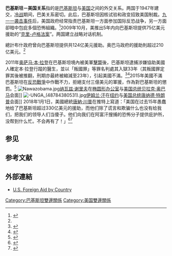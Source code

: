 {{Short description|1=Diplomatic relations between the Islamic Republic of Pakistan and the United States of America}}
{{Infobox bilateral relations|巴基斯坦－美国|Pakistan|United States|filetype=svg|mission2=美国驻巴基斯坦大使馆|mission1=巴基斯坦驻美大使馆}}
'''巴基斯坦－美国关系'''指的是[[巴基斯坦|巴基斯坦]]与[[美国|美国]]之间的外交关系。两国于1947年建交，[[冷战|冷战]]期间，巴美关系密切。此后，巴基斯坦因核试验和政变招致美国制裁。[[九一一袭击事件|九一一袭击事件]]后，美国政府经常指责巴基斯坦一方面参加国际反恐战争，另一方面卻暗中包庇多個恐怖組織。<ref name=voa20170710>{{Cite news |url=https://www.voachinese.com/a/once-a-us-ally-pakistan-now-looks-to-china-and-russia/3934765.html |title=昔日美国盟友巴基斯坦正在转向中俄 |publisher=美國之音 |date=2017-07-10 |accessdate=2021-03-02 |archive-date=2021-02-18 |archive-url=https://web.archive.org/web/20210218105145/https://www.voachinese.com/a/once-a-us-ally-pakistan-now-looks-to-china-and-russia/3934765.html |dead-url=no }}</ref>2009年10月，美推出5年内向巴基斯坦提供75亿美元援助的“[[克里-卢格法案|克里-卢格法案]]”。两国建立战略对话机制。

總計布什政府曾向巴基斯坦提供共124亿美元援助。奥巴马政府的援助則超过210亿美元。<ref name=voa20170710/>

2011年[[奥萨马·本·拉登|奥萨马·本·拉登]]在巴基斯坦境內被美軍[[奥萨马·本·拉登之死|擊斃]]後，巴基斯坦逮捕涉嫌協助美國人確定本·拉登行蹤的醫生{{Link-en|沙基勒·阿夫里迪|Shakil Afridi}}，並以「叛國罪」等罪名判處其入獄33年（其叛國罪定罪其後被推翻，刑期亦最終被縮減至23年），引起美國不滿。<ref>{{Cite news |url=http://www.xinhuanet.com/world/2018-04/30/c_129862267.htm |title=越狱未遂?助美追踪拉丹的巴基斯坦医生被转移 |publisher=新華網 |date=2018-04-30 |accessdate=2021-03-02 |archive-date=2021-02-07 |archive-url=https://web.archive.org/web/20210207140426/http://www.xinhuanet.com/world/2018-04/30/c_129862267.htm |dead-url=no }}</ref><ref>{{cite news |url=https://www.bbc.com/news/world-asia-49960979 |title=Shakil Afridi: The doctor who helped the CIA find Bin Laden |publisher=BBC |date=2019-10-09 |accessdate=2021-08-10 |archive-date=2021-08-21 |archive-url=https://web.archive.org/web/20210821174336/https://www.bbc.com/news/world-asia-49960979 |dead-url=no }}</ref>2015年美國不滿巴基斯坦在[[反恐戰爭|反恐戰爭]]中作戰不力，拒絕支付三億美元的軍援，作為對巴基斯坦的懲罰。<ref>{{Cite web |url = https://global.udn.com/global_vision/story/8663/2235225 |title = 恐怖的曖昧：巴基斯坦，擁恐還是反恐？ |author = 徐子軒 |date = 2017年1月17日 |publisher = 轉角國際 |language = zh |accessdate = 2017年6月22日 |archive-date = 2021年2月18日 |archive-url = https://web.archive.org/web/20210218110618/https://global.udn.com/global_vision/story/8663/2235225 |dead-url = no }}</ref>
[[File:Nawazobama.jpg|thumb]][[納瓦茲·謝里夫|纳瓦兹·谢里夫]]在[[椭圆形办公室|椭圆形办公室]]与[[美国总统|美国总统]][[贝拉克·奥巴马|贝拉克·奥巴马]]会面]] 
[[File:-UNGA_(48784380531).jpg|thumb]][[伊姆蘭·汗|伊姆兰·汗]]在[[纽约|纽约]]与[[美国总统|美国总统]][[唐納·川普|唐纳德·特朗普]]会面]]
2018年1月1日，美國總統[[唐納·川普|唐納·川普]]在推特上寫道：「美国在过去15年愚蠢地给了巴基斯坦超过330亿美元的援助，而他们除了谎言和欺骗什么也没有给我们，把我们的领导人们当傻子。他们向我们在阿富汗搜捕的恐怖分子提供庇护所，没帮到什么忙。不会再有了！」<ref>{{Cite news |url=https://www.voachinese.com/a/news-white-house-confirms-us-has-suspended-255-million-aid-to-pakistan-for-now-20180102/4189025.html |title=反恐不力 川普政府继续暂停对巴基斯坦军事援助 |publisher=美國之音 |date=2018-01-03 |accessdate=2021-03-02 |archive-date=2021-02-18 |archive-url=https://web.archive.org/web/20210218105246/https://www.voachinese.com/a/news-white-house-confirms-us-has-suspended-255-million-aid-to-pakistan-for-now-20180102/4189025.html |dead-url=no }}</ref><ref>{{cite news |url=https://www.bbc.com/news/world-us-canada-42536209 |title=Trump attacks Pakistan 'deceit' in first tweet of the year |publisher=BBC |date=2018-01-01 |accessdate=2021-07-04 |archive-date=2021-06-29 |archive-url=https://web.archive.org/web/20210629052332/https://www.bbc.com/news/world-us-canada-42536209 |dead-url=no }}</ref>

==参见==
==参考文献==
{{reflist}}

==外部連結==
* [https://explorer.usaid.gov/cd/PAK?fiscal_year=2020&measure=Disbursements U.S. Foreign Aid by Country] {{Wayback|url=https://explorer.usaid.gov/cd/PAK?fiscal_year=2020&measure=Disbursements |date=20210429234009 }}

{{巴基斯坦外交}}
{{美国外交}}
[[Category:巴基斯坦雙邊關係|Category:巴基斯坦雙邊關係]]
[[Category:美国雙邊關係|Category:美国雙邊關係]]